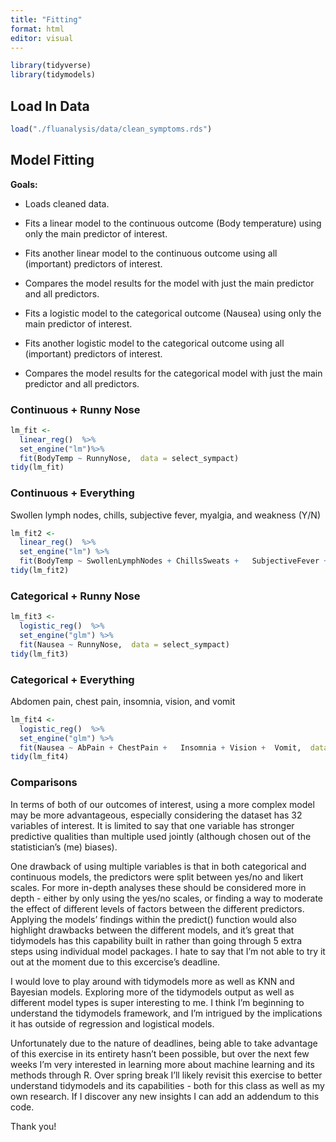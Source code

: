 ```yaml
---
title: "Fitting"
format: html
editor: visual
---
```

```r
library(tidyverse)
library(tidymodels)

```

## Load In Data

```r
load("./fluanalysis/data/clean_symptoms.rds")
```

## Model Fitting

**Goals:**

-   Loads cleaned data.

-   Fits a linear model to the continuous outcome (Body temperature) using only the main predictor of interest.

-   Fits another linear model to the continuous outcome using all (important) predictors of interest.

-   Compares the model results for the model with just the main predictor and all predictors.

-   Fits a logistic model to the categorical outcome (Nausea) using only the main predictor of interest.

-   Fits another logistic model to the categorical outcome using all (important) predictors of interest.

-   Compares the model results for the categorical model with just the main predictor and all predictors.

### Continuous + Runny Nose

```r
lm_fit <- 
  linear_reg()  %>% 
  set_engine("lm")%>%
  fit(BodyTemp ~ RunnyNose,  data = select_sympact)
tidy(lm_fit)
```

### Continuous + Everything

Swollen lymph nodes, chills, subjective fever, myalgia, and weakness (Y/N)

```r
lm_fit2 <- 
  linear_reg()  %>% 
  set_engine("lm") %>%
  fit(BodyTemp ~ SwollenLymphNodes + ChillsSweats +   SubjectiveFever + MyalgiaYN +  Weakness,  data = select_sympact)
tidy(lm_fit2)

```

### Categorical + Runny Nose

```r
lm_fit3 <- 
  logistic_reg()  %>% 
  set_engine("glm") %>%
  fit(Nausea ~ RunnyNose,  data = select_sympact)
tidy(lm_fit3)

```

### Categorical + Everything

Abdomen pain, chest pain, insomnia, vision, and vomit

```r
lm_fit4 <- 
  logistic_reg()  %>% 
  set_engine("glm") %>%
  fit(Nausea ~ AbPain + ChestPain +   Insomnia + Vision +  Vomit,  data = select_sympact)
tidy(lm_fit4)

```

### Comparisons 

In terms of both of our outcomes of interest, using a more complex model may be more advantageous, especially considering the dataset has 32 variables of interest. It is limited to say that one variable has stronger predictive qualities than multiple used jointly (although chosen out of the statistician's (me) biases). 

One drawback of using multiple variables is that in both categorical and continuous models, the predictors were split between yes/no and likert scales. For more in-depth analyses these should be considered more in depth - either by only using the yes/no scales, or finding a way to moderate the effect of different levels of factors between the different predictors. Applying the models' findings within the predict() function would also highlight drawbacks between the different models, and it's great that tidymodels has this capability built in rather than going through 5 extra steps using individual model packages. I hate to say that I'm not able to try it out at the moment due to this excercise's deadline. 

I would love to play around with tidymodels more as well as KNN and Bayesian models. Exploring more of the tidymodels output as well as different model types is super interesting to me. I think I'm beginning to understand the tidymodels framework, and I'm intrigued by the implications it has outside of regression and logistical models. 

Unfortunately due to the nature of deadlines, being able to take advantage of this exercise in its entirety hasn't been possible, but over the next few weeks I'm very interested in learning more about machine learning and its methods through R. Over spring break I'll likely revisit this exercise to better understand tidymodels and its capabilities - both for this class as well as my own research. If I discover any new insights I can add an addendum to this code. 

Thank you!